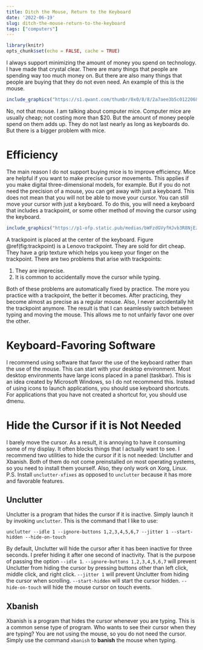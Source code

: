 ```yaml
---
title: Ditch the Mouse, Return to the Keyboard
date: '2022-06-19'
slug: ditch-the-mouse-return-to-the-keyboard
tags: ["computers"]
---
```

```r
library(knitr)
opts_chunk$set(echo = FALSE, cache = TRUE)
```

I always support minimizing the amount of money you spend on technology.
I have made that crystal clear.
There are many things that people are spending way too much money on.
But there are also many things that people are buying that they do not even need.
An example of this is the mouse.

```r
include_graphics("https://s1.qwant.com/thumbr/0x0/8/8/2a7aee3b5c0122068e1e6c62ff22e9d4a5a3150c12a57c98cb3111c0544602/VUyKtPFkF5oQtZwA_yQam4dW8Fjz6Akac1a1TegYx8c.jpg?u=https%3A%2F%2Fexternal-preview.redd.it%2FVUyKtPFkF5oQtZwA_yQam4dW8Fjz6Akac1a1TegYx8c.jpg%3Fwidth%3D599%26height%3D313.612565445%26auto%3Dwebp%26s%3D04dcb6a9237e431df89fba60ffed32e50cc241ca&q=0&b=1&p=0&a=0")
```

No, not that mouse.
I am talking about computer mice.
Computer mice are usually cheap; not costing more than $20.
But the amount of money people spend on them adds up.
They do not last nearly as long as keyboards do.
But there is a bigger problem with mice.

# Efficiency

The main reason I do not support buying mice is to improve efficiency.
Mice are helpful if you want to make precise cursor movements.
This applies if you make digital three-dimensional models, for example.
But if you do not need the precision of a mouse, you can get away with just a keyboard.
This does not mean that you will not be able to move your cursor.
You can still move your cursor with just a keyboard.
To do this, you will need a keyboard that includes a trackpoint, or some other method of moving the cursor using the keyboard.

```r
include_graphics("https://p1-ofp.static.pub/medias/bWFzdGVyfHJvb3R8NjEzOTR8aW1hZ2UvcG5nfGg1Mi9oZjgvMTA5NDY0ODQ2MzM2MzAucG5nfDdjODE0Mjk5ZmYwMDRjZDIyMWMxMGViZjZmZGUzMzgzOTI4ZjNmZjhhNzcxNGFmMjE1YWYxYjU4ZDFkOGI3YTI/0A33908_500.png")
```

A trackpoint is placed at the center of the keyboard.
Figure \@ref(fig:trackpoint) is a Lenovo trackpoint.
They are sold for dirt cheap.
They have a grip texture which helps you keep your finger on the trackpoint.
There are two problems that arise with trackpoints:

1. They are imprecise.
1. It is common to accidentally move the cursor while typing.

Both of these problems are automatically fixed by practice.
The more you practice with a trackpoint, the better it becomes.
After practicing, they become almost as precise as a regular mouse.
Also, I never accidentally hit the trackpoint anymore.
The result is that I can seamlessly switch between typing and moving the mouse.
This allows me to not unfairly favor one over the other.

# Keyboard-Favoring Software

I recommend using software that favor the use of the keyboard rather than the use of the mouse.
This can start with your desktop environment.
Most desktop environments have large icons placed in a panel (taskbar).
This is an idea created by Microsoft Windows, so I do not recommend this.
Instead of using icons to launch applications, you should use keyboard shortcuts.
For applications that you have not created a shortcut for, you should use dmenu.

# Hide the Cursor if it is Not Needed

I barely move the cursor.
As a result, it is annoying to have it consuming some of my display.
It often blocks things that I actually want to see.
I recommend two utilities to hide the cursor if it is not needed: Unclutter and Xbanish.
Both of them do not come preinstalled on most operating systems, so you need to install them yourself.
Also, they only work on Xorg, Linux.
P.S. Install `unclutter-xfixes` as opposed to `unclutter` because it has more and favorable features.

## Unclutter

Unclutter is a program that hides the cursor if it is inactive. Simply launch it by invoking `unclutter`.
This is the command that I like to use:

```shell
unclutter --idle 1 --ignore-buttons 1,2,3,4,5,6,7 --jitter 1 --start-hidden --hide-on-touch
```

By default, Unclutter will hide the cursor after it has been inactive for three seconds.
I prefer hiding it after one second of inactivity.
That is the purpose of passing the option `--idle 1`.
`--ignore-buttons 1,2,3,4,5,6,7` will prevent Unclutter from hiding the cursor by pressing buttons other than left click, middle click, and right click.
`--jitter 1` will prevent Unclutter from hiding the cursor when scrolling.
`--start-hidden` will start the cursor hidden.
`--hide-on-touch` will hide the mouse cursor on touch events.

## Xbanish

Xbanish is a program that hides the cursor whenever you are typing.
This is a common sense type of program.
Who wants to see their cursor when they are typing?
You are not using the mouse, so you do not need the cursor.
Simply use the command `xbanish` to **banish** the mouse when typing.

